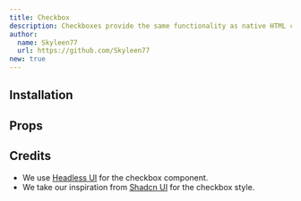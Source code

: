 ```yaml
---
title: Checkbox
description: Checkboxes provide the same functionality as native HTML checkboxes, without any of the styling, giving you a clean slate to design them however you'd like.
author:
  name: Skyleen77
  url: https://github.com/Skyleen77
new: true
---
```


<ComponentPreview name="headless-checkbox-demo" />

## Installation

<ComponentInstallation name="headless-checkbox" />

## Props

<div className="flex flex-row gap-x-3">
  <ExternalLink href="https://headlessui.com/react/checkbox" text="Docs" />
  <ExternalLink
    href="https://headlessui.com/react/checkbox#component-api"
    text="API Reference"
  />
</div>

## Credits

- We use [Headless UI](https://headlessui.com/react/checkbox) for the checkbox component.
- We take our inspiration from [Shadcn UI](https://ui.shadcn.com/docs/components/checkbox) for the checkbox style.
